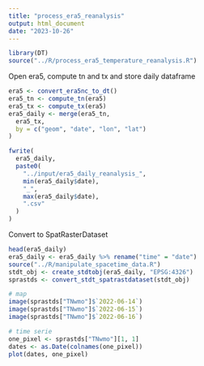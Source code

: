 ```yaml
---
title: "process_era5_reanalysis"
output: html_document
date: "2023-10-26"
---
```


```r
library(DT)
source("../R/process_era5_temperature_reanalysis.R")
```

Open era5, compute tn and tx and store daily dataframe

```r
era5 <- convert_era5nc_to_dt()
era5_tn <- compute_tn(era5)
era5_tx <- compute_tx(era5)
era5_daily <- merge(era5_tn,
  era5_tx,
  by = c("geom", "date", "lon", "lat")
)
```

```r
fwrite(
  era5_daily,
  paste0(
    "../input/era5_daily_reanalysis_",
    min(era5_daily$date),
    "_",
    max(era5_daily$date),
    ".csv"
  )
)
```

Convert to SpatRasterDataset

```r
head(era5_daily)
era5_daily <- era5_daily %>% rename("time" = "date")
source("../R/manipulate_spacetime_data.R")
stdt_obj <- create_stdtobj(era5_daily, "EPSG:4326")
sprastds <- convert_stdt_spatrastdataset(stdt_obj)
```

```r
# map
image(sprastds["TNwmo"]$`2022-06-14`)
image(sprastds["TNwmo"]$`2022-06-15`)
image(sprastds["TNwmo"]$`2022-06-16`)

# time serie
one_pixel <- sprastds["TNwmo"][1, 1]
dates <- as.Date(colnames(one_pixel))
plot(dates, one_pixel)
```
